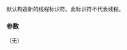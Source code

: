 {{cpp/thread/thread/id/title|id}}
{{cpp/thread/thread/id/navbar}}
{{dcl begin}}
{{dcl|since=c++11|1=
id() noexcept;
}}
{{dcl end}}

默认构造新的线程标识符。此标识符不代表线程。

===参数===
（无）

{{langlinks|de|en|es|fr|it|ja|pt|ru}}